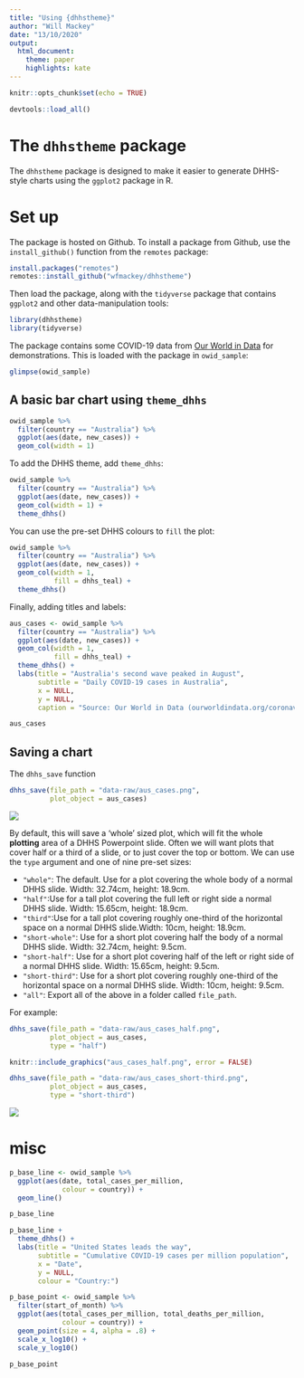 ```yaml
---
title: "Using {dhhstheme}"
author: "Will Mackey"
date: "13/10/2020"
output: 
  html_document:
    theme: paper
    highlights: kate
---
```


```r
knitr::opts_chunk$set(echo = TRUE)

devtools::load_all()
```

# The `dhhstheme` package

The `dhhstheme` package is designed to make it easier to generate DHHS-style charts using the `ggplot2` package in R.


# Set up

The package is hosted on Github. To install a package from Github, use the `install_github()` function from the `remotes` package:

```r
install.packages("remotes")
remotes::install_github("wfmackey/dhhstheme")
```

Then load the package, along with the `tidyverse` package that contains `ggplot2` and other data-manipulation tools:

```r
library(dhhstheme)
library(tidyverse)
```

The package contains some COVID-19 data from [Our World in Data](https://ourworldindata.org/coronavirus) for demonstrations. This is  loaded with the package in `owid_sample`: 


```r
glimpse(owid_sample)
```



## A basic bar chart using `theme_dhhs`

```r
owid_sample %>% 
  filter(country == "Australia") %>% 
  ggplot(aes(date, new_cases)) + 
  geom_col(width = 1)
```


To add the DHHS theme, add `theme_dhhs`:

```r
owid_sample %>% 
  filter(country == "Australia") %>% 
  ggplot(aes(date, new_cases)) + 
  geom_col(width = 1) +
  theme_dhhs()
```


You can use the pre-set DHHS colours to `fill` the plot:

```r
owid_sample %>% 
  filter(country == "Australia") %>% 
  ggplot(aes(date, new_cases)) + 
  geom_col(width = 1,
           fill = dhhs_teal) +
  theme_dhhs()
```


Finally, adding titles and labels:

```r
aus_cases <- owid_sample %>% 
  filter(country == "Australia") %>% 
  ggplot(aes(date, new_cases)) + 
  geom_col(width = 1,
           fill = dhhs_teal) +
  theme_dhhs() +
  labs(title = "Australia's second wave peaked in August",
       subtitle = "Daily COVID-19 cases in Australia",
       x = NULL,
       y = NULL,
       caption = "Source: Our World in Data (ourworldindata.org/coronavirus).")

aus_cases
```

## Saving a chart

The `dhhs_save` function

```r
dhhs_save(file_path = "data-raw/aus_cases.png", 
          plot_object = aus_cases)
```


![](aus_cases.png)


By default, this will save a 'whole' sized plot, which will fit the whole 
**plotting** area of a DHHS Powerpoint slide. Often we will want plots that cover
half or a third of a slide, or to just cover the top or bottom. 
We can use the `type` argument and one of nine pre-set sizes:

- `"whole"`: The default. Use for a plot covering the whole body of a normal DHHS slide. Width: 32.74cm, height: 18.9cm.
- `"half"`:Use for a tall plot covering the full left or right side a normal DHHS slide. Width: 15.65cm, height: 18.9cm.
- `"third"`:Use for a tall plot covering roughly one-third of the horizontal space on a normal DHHS slide.Width: 10cm, height: 18.9cm.
- `"short-whole"`: Use for a short plot covering half the body of a
normal DHHS slide. Width: 32.74cm, height: 9.5cm.
- `"short-half"`: Use for a short plot covering half of the left or right side of a normal DHHS slide. Width: 15.65cm, height: 9.5cm.
- `"short-third"`: Use for a short plot covering roughly one-third of the horizontal space on a normal DHHS slide. Width: 10cm, height: 9.5cm.
- `"all"`: Export all of the above in a folder called `file_path`. 

For example: 

```r
dhhs_save(file_path = "data-raw/aus_cases_half.png", 
          plot_object = aus_cases,
          type = "half")
```

```r
knitr::include_graphics("aus_cases_half.png", error = FALSE)
```


```r
dhhs_save(file_path = "data-raw/aus_cases_short-third.png", 
          plot_object = aus_cases,
          type = "short-third")
```

![](aus_cases_short-third.png)









# misc



```r
p_base_line <- owid_sample %>% 
  ggplot(aes(date, total_cases_per_million,
             colour = country)) + 
  geom_line()

p_base_line
```

```r
p_base_line + 
  theme_dhhs() + 
  labs(title = "United States leads the way",
       subtitle = "Cumulative COVID-19 cases per million population",
       x = "Date",
       y = NULL,
       colour = "Country:")
```



```r

p_base_point <- owid_sample %>% 
  filter(start_of_month) %>% 
  ggplot(aes(total_cases_per_million, total_deaths_per_million,
             colour = country)) + 
  geom_point(size = 4, alpha = .8) + 
  scale_x_log10() + 
  scale_y_log10()

p_base_point
```


